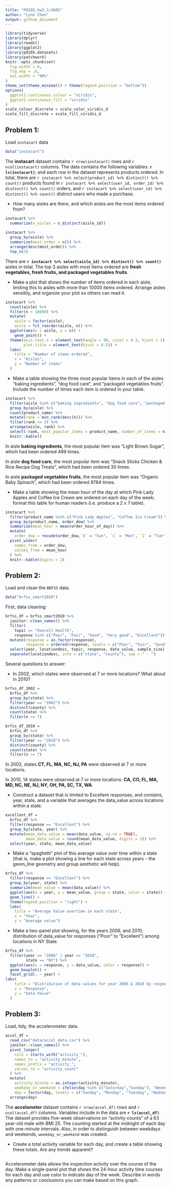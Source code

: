 ```yaml
---
title: "P8105_hw3_lc3605"
author: "Lynn Chen"
output: github_document
---
```


```r
library(tidyverse)
library(dplyr)
library(readxl)
library(ggplot2)
library(p8105.datasets)
library(patchwork)
knitr::opts_chunk$set(
  fig.width = 6,
  fig.asp = .6,
  out.width = "90%"
)
theme_set(theme_minimal() + theme(legend.position = "bottom"))
options(
  ggplot2.continuous.colour = "viridis",
  ggplot2.continuous.fill = "viridis"
)
scale_colour_discrete = scale_color_viridis_d
scale_fill_discrete = scale_fill_viridis_d
```


## Problem 1: 

Load `instacart` data 

```r
data("instacart")
```

The **instacart** dataset contains `r nrow(instacart)` rows and `r ncol(instacart)` columns. The data contains the following variables: **`r ls(instacart)`**; and each row in the dataset represents products ordered. 
In total, there are `r instacart %>% select(product_id) %>% distinct() %>% count()` products found in `r instacart %>% select(user_id, order_id) %>% distinct() %>% count()` orders, and `r instacart %>% select(user_id) %>% distinct() %>% count()` distinct users who made a purchase.

* How many aisles are there, and which aisles are the most items ordered from?

```r
instacart %>% 
  summarize(n_aisles = n_distinct(aisle_id))
  
instacart %>% 
  group_by(aisle) %>% 
  summarize(most_order = n()) %>% 
  arrange(desc(most_order)) %>% 
  top_n(3)
```
There are **`r instacart %>% select(aisle_id) %>% distinct() %>% count()`** aisles in total. The top 3 aisles with most items ordered are **fresh vegetables, fresh fruits, and packaged vegetables fruits**. 


* Make a plot that shows the number of items ordered in each aisle, limiting this to aisles with more than 10000 items ordered. Arrange aisles sensibly, and organize your plot so others can read it.

```r
instacart %>%
  count(aisle) %>% 
  filter(n > 10000) %>% 
  mutate(
    aisle = factor(aisle),
    aisle = fct_reorder(aisle, n)) %>% 
  ggplot(aes(x = aisle, y = n)) + 
	geom_point() +
  theme(axis.text.x = element_text(angle = 90, vjust = 0.3, hjust = 1), 
        plot.title = element_text(hjust = 0.5)) + 
  labs(
    title = "Number of items ordered",
    x = "Aisles",
    y = "Number of items"
  )
```


* Make a table showing the three most popular items in each of the aisles “baking ingredients”, “dog food care”, and “packaged vegetables fruits”. Include the number of times each item is ordered in your table.

```r
instacart %>% 
  filter(aisle %in% c("baking ingredients", "dog food care", "packaged vegetables fruits")) %>% 
  group_by(aisle) %>% 
  count(product_name) %>% 
  mutate(rank = min_rank(desc(n))) %>%
  filter(rank <= 3) %>% 
  arrange(aisle, rank) %>%
  select(-rank, most_popular_items = product_name, number_of_items = n) %>% 
  knitr::kable()
```
In aisle **baking ingredients**, the most popular item was "Light Brown Sugar", which had been ordered 499 times.

In aisle **dog food care**, the most popular item was "Snack Sticks Chicken & Rice Recipe Dog Treats", which had been ordered 30 times.

In aisle **packaged vegetables fruits**, the most popular item was "Organic Baby Spinach", which had been ordered 9784 times.


* Make a table showing the mean hour of the day at which Pink Lady Apples and Coffee Ice Cream are ordered on each day of the week; format this table for human readers (i.e. produce a 2 x 7 table).

```r
instacart %>% 
  filter(product_name %in% c("Pink Lady Apples", "Coffee Ice Cream")) %>% 
  group_by(product_name, order_dow) %>% 
  summarize(mean_hour = mean(order_hour_of_day)) %>% 
  mutate(
    order_dow = recode(order_dow,`0` = "Sun", `1` = "Mon", `2` = "Tue", `3` = "Wed", `4` = "Thr", `5` = "Fri", `6` = "Sat")) %>% 
  pivot_wider(
    names_from = order_dow,
    values_from = mean_hour
  ) %>%
  knitr::kable(digits = 2)
```


## Problem 2:

Load and clean the `BRFSS` data.

```r
data("brfss_smart2010")
```

First, data cleaning:

```r
brfss_df = brfss_smart2010 %>% 
  janitor::clean_names() %>% 
  filter(
    topic == "Overall Health",
    response %in% c("Poor", "Fair", "Good", "Very good", "Excellent")) %>% 
  mutate(response = as.factor(response),
         response = ordered(response, levels = c("Poor", "Fair", "Good", "Very good", "Excellent"))) %>% 
  select(year, locationdesc, topic, response, data_value, sample_size) %>%
  separate(locationdesc, into = c("state", "county"), sep = " - ")
```

Several questions to answer:

* In 2002, which states were observed at 7 or more locations? What about in 2010?

```r
brfss_df_2002 = 
  brfss_df %>% 
  group_by(state) %>% 
  filter(year == "2002") %>%
  distinct(county) %>%
  count(state) %>% 
  filter(n >= 7)

brfss_df_2010 = 
  brfss_df %>% 
  group_by(state) %>% 
  filter(year == "2010") %>%
  distinct(county) %>%
  count(state) %>% 
  filter(n >= 7)
```

In 2002, states **CT, FL, MA, NC, NJ, PA** were observed at 7 or more locations.

In 2010, 14 states were observed at 7 or more locations: **CA, CO, FL, MA, MD, NC, NE, NJ, NY, OH, PA, SC, TX, WA**.

* Construct a dataset that is limited to Excellent responses, and contains, year, state, and a variable that averages the data_value across locations within a state. 

```r
excellent_df = 
  brfss_df %>%
  filter(response == "Excellent") %>% 
  group_by(state, year) %>% 
  mutate(mean_data_value = mean(data_value, na.rm = TRUE),
         mean_data_value = round(mean_data_value, digits = 2)) %>%
  select(year, state, mean_data_value) 
```

* Make a “spaghetti” plot of this average value over time within a state (that is, make a plot showing a line for each state across years – the geom_line geometry and group aesthetic will help).

```r
brfss_df %>% 
  filter(response == "Excellent") %>% 
  group_by(year, state) %>%
  summarize(mean_value = mean(data_value)) %>% 
  ggplot(aes(x = year, y = mean_value, group = state, color = state)) +
  geom_line() +
  theme(legend.position = "right") +
  labs(
    title = "Average Value overtime in each state",
    x = "Year",
    y = "Average value")
```


* Make a two-panel plot showing, for the years 2006, and 2010, distribution of data_value for responses (“Poor” to “Excellent”) among locations in NY State.

```r
brfss_df %>%
  filter(year == "2006" | year == "2010",
         state == "NY") %>% 
  ggplot(aes(x = response, y = data_value, color = response)) +
  geom_boxplot() +
  facet_grid(. ~ year) +
labs(
    title = "Distribution of data values for year 2006 & 2010 by response in NY",
    x = "Response",
    y = "Data Value"
  )
```


## Problem 3: 

Load, tidy, the accelerometer data. 

```r
accel_df = 
  read_csv("data/accel_data.csv") %>% 
  janitor::clean_names() %>% 
  pivot_longer(
    cols = starts_with("activity_"),
    names_to = "activity_minute",
    names_prefix = "activity_",
    values_to = "activity_count"
  ) %>%
  mutate(
    activity_minute = as.integer(activity_minute),
    weekday_or_weekend = ifelse(day %in% c("Saturday","Sunday"), "Weekend", "Weekday"),
    day = factor(day, levels = c("Sunday", "Monday", "Tuesday", "Wednesday", "Thursday", "Friday", "Saturday"))) %>% 
  arrange(day) 
```

The **accelometer** dataset contains `r nrow(accel_df)` rows and `r ncol(accel_df)` columns. Variables include in the data are **`r ls(accel_df)`**. The dataset provides five-week observations on "activity counts" of a 63 year-old male with BMI 25. The counting started at the midnight of each day with one-minute intervals. Also, in order to distinguish between weekdays and weekends, `weekday_or_weekend` was created.

 
* Create a total activity variable for each day, and create a table showing these totals. Are any trends apparent?

```r

```






Accelerometer data allows the inspection activity over the course of the day. Make a single-panel plot that shows the 24-hour activity time courses for each day and use color to indicate day of the week. Describe in words any patterns or conclusions you can make based on this graph.



